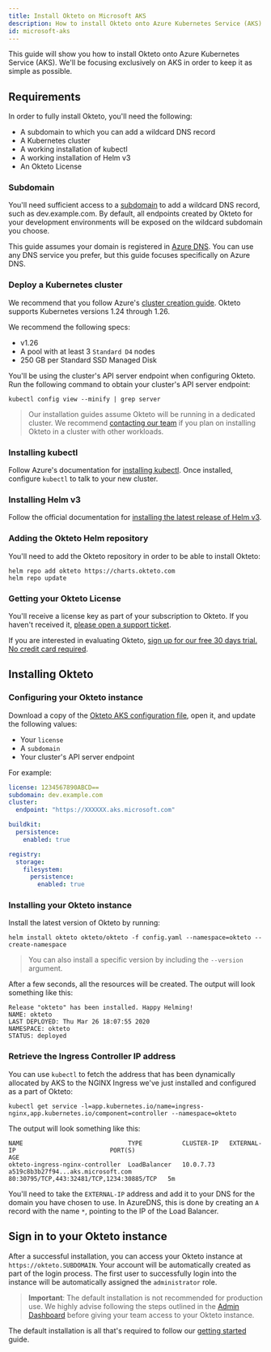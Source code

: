 ```yaml
---
title: Install Okteto on Microsoft AKS
description: How to install Okteto onto Azure Kubernetes Service (AKS)
id: microsoft-aks
---
```


This guide will show you how to install Okteto onto Azure Kubernetes Service (AKS). We'll be focusing exclusively on AKS in order to keep it as simple as possible.

## Requirements

In order to fully install Okteto, you'll need the following:

- A subdomain to which you can add a wildcard DNS record
- A Kubernetes cluster
- A working installation of kubectl
- A working installation of Helm v3
- An Okteto License

### Subdomain

You'll need sufficient access to a [subdomain](et-started/configure/configuration-settings/#subdomain) to add a wildcard DNS record, such as dev.example.com.
By default, all endpoints created by Okteto for your development environments will be exposed on the wildcard subdomain you choose.

This guide assumes your domain is registered in [Azure DNS](https://docs.microsoft.com/en-us/azure/dns/dns-overview).
You can use any DNS service you prefer, but this guide focuses specifically on Azure DNS.

### Deploy a Kubernetes cluster

We recommend that you follow Azure's [cluster creation guide](https://docs.microsoft.com/en-us/azure/aks/kubernetes-walkthrough).
Okteto supports Kubernetes versions 1.24 through 1.26.

We recommend the following specs:
- v1.26
- A pool with at least 3 `Standard D4` nodes
- 250 GB per Standard SSD Managed Disk

You'll be using the cluster's API server endpoint when configuring Okteto.
Run the following command to obtain your cluster's API server endpoint:

```
kubectl config view --minify | grep server
```

> Our installation guides assume Okteto will be running in a dedicated cluster. We recommend [contacting our team](https://www.okteto.com/contact/) if you plan on installing Okteto in a cluster with other workloads.

### Installing kubectl

Follow Azure's documentation for [installing kubectl](https://docs.microsoft.com/en-us/azure/aks/kubernetes-walkthrough#connect-to-the-clusterl). Once installed, configure `kubectl` to talk to your new cluster.

### Installing Helm v3

Follow the official documentation for [installing the latest release of Helm v3](https://helm.sh/docs/intro/install/).

### Adding the Okteto Helm repository

You'll need to add the Okteto repository in order to be able to install Okteto:

```console
helm repo add okteto https://charts.okteto.com
helm repo update
```

### Getting your Okteto License

You'll receive a license key as part of your subscription to Okteto. If you haven't received it, [please open a support ticket](https://okteto.com/support).

If you are interested in evaluating Okteto, [sign up for our free 30 days trial.  No credit card required](https://www.okteto.com/free-trial/).

## Installing Okteto

### Configuring your Okteto instance

Download a copy of the [Okteto AKS configuration file](https://www.okteto.com/docs/self-hosted/aks/config.yaml), open it, and update the following values:

- Your `license`
- A `subdomain`
- Your cluster's API server endpoint

For example:

```yaml
license: 1234567890ABCD==
subdomain: dev.example.com
cluster:
  endpoint: "https://XXXXXX.aks.microsoft.com"

buildkit:
  persistence:
    enabled: true

registry:
  storage:
    filesystem:
      persistence:
        enabled: true
```

### Installing your Okteto instance

Install the latest version of Okteto by running:

```console
helm install okteto okteto/okteto -f config.yaml --namespace=okteto --create-namespace
```

> You can also install a specific version by including the `--version` argument.

After a few seconds, all the resources will be created. The output will look something like this:

```
Release "okteto" has been installed. Happy Helming!
NAME: okteto
LAST DEPLOYED: Thu Mar 26 18:07:55 2020
NAMESPACE: okteto
STATUS: deployed
```

### Retrieve the Ingress Controller IP address

You can use `kubectl` to fetch the address that has been dynamically allocated by AKS to the NGINX Ingress we've just installed and configured as a part of Okteto:

```console
kubectl get service -l=app.kubernetes.io/name=ingress-nginx,app.kubernetes.io/component=controller --namespace=okteto
```

The output will look something like this:

```
NAME                             TYPE           CLUSTER-IP   EXTERNAL-IP                          PORT(S)                                     AGE
okteto-ingress-nginx-controller  LoadBalancer   10.0.7.73    a519c8b3b27f94...aks.microsoft.com   80:30795/TCP,443:32481/TCP,1234:30885/TCP   5m
```

You'll need to take the `EXTERNAL-IP` address and add it to your DNS for the domain you have chosen to use. In AzureDNS, this is done by creating an `A` record with the name  `*`, pointing to the IP of the Load Balancer.

## Sign in to your Okteto instance

After a successful installation, you can access your Okteto instance at `https://okteto.SUBDOMAIN`. Your account will be automatically created as part of the login process. The first user to successfully login into the instance will be automatically assigned the `administrator` role.

> **Important**: The default installation is not recommended for production use. We highly advise following the steps outlined in the [Admin Dashboard](manage-okteto/admin-dashboard/#installation) before giving your team access to your Okteto instance.

The default installation is all that's required to follow our [getting started](/) guide.
